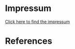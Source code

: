 # Impressum {-#Impressum}

[Click here to find the impressum](http://inresgb-lehre.iaas.uni-bonn.de/impressum/) 

# References {-#refs}